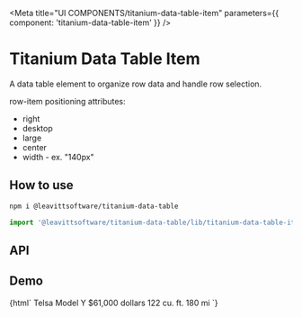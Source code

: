

<Meta
  title="UI COMPONENTS/titanium-data-table-item"
  parameters={{ component: 'titanium-data-table-item' }}
/>

# Titanium Data Table Item

A data table element to organize row data and handle row selection.

row-item positioning attributes:

- right
- desktop
- large
- center
- width - ex. "140px"

## How to use

```bash
npm i @leavittsoftware/titanium-data-table
```

```js
import '@leavittsoftware/titanium-data-table/lib/titanium-data-table-item';
```

## API

<ArgsTable of="titanium-data-table-item" />

## Demo

<Canvas withToolbar>
  <Story name="Docs">
    {html`
      <titanium-data-table-item>
        <row-item large>Telsa</row-item>
        <row-item desktop>Model Y</row-item>
        <row-item desktop>$61,000 dollars</row-item>
        <row-item desktop width="105px" center>122 cu. ft.</row-item>
        <row-item width="75px" right>180 mi</row-item>
      </titanium-data-table-item>
    `}
  </Story>
</Canvas>
